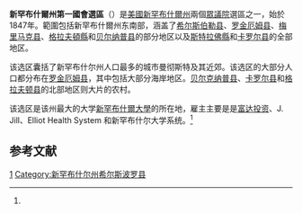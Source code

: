 {{NoteTA
|1=zh-cn:新罕布什尔;zh-tw:新罕布夏;zh-hk:新罕布什爾;
}}
{{Infobox U.S. congressional district
| state = 新罕布什尔州
| district number = 1
| image name = New Hampshire US Congressional District 1 (since 2013).tif
| image width = 350
| image caption = 新罕布什爾州第一國會選區
| representative = [[克里斯·帕帕斯|克里斯·帕帕斯]]
| party = 民主党
| residence = 曼彻斯特
| english area =
| percent urban = 69.55
| percent rural = 30.45
| population = 697,737
| population year = 2020 <ref name=Census>{{cite web|url=https://www.census.gov/programs-surveys/decennial-census/about/rdo/summary-files.html|title=Decennial Census P.L. 94-171 Redistricting Data|work=U.S. Census Bureau|date=August 17, 2021|access-date=August 17, 2021|archive-date=2021-12-17|archive-url=https://web.archive.org/web/20211217145203/https://www.census.gov/programs-surveys/decennial-census/about/rdo/summary-files.html|dead-url=no}}</ref>
| median income = $79,996<ref>{{cite web |title=My congressional district |url=https://www.census.gov/mycd/?st=33&cd=01 |website=United State census bureau |accessdate=2021-12-02 |archive-date=2019-01-03 |archive-url=https://web.archive.org/web/20190103005127/https://www.census.gov/mycd/?st=33&cd=01 |dead-url=no }}</ref>
| percent white = 87.3
| percent hispanic = 4.3
| percent black = 2.6<ref name="#1">{{Cite web|title=Employers.jsp|url=https://www2.nhes.nh.gov/GraniteStats/SessionServlet?page=Employers.jsp&SID=10&state=000000&stateName=New%20Hampshire|access-date=2021-04-18|website=www2.nhes.nh.gov|archive-date=2021-12-16|archive-url=https://web.archive.org/web/20211216214035/https://www2.nhes.nh.gov/GraniteStats/SessionServlet?page=Employers.jsp&SID=10&state=000000&stateName=New%20Hampshire|dead-url=no}}</ref>
| percent asian = 3.3
| percent other race = 1.0
| percent blue collar =
| percent white collar =
| percent gray collar =
| cpvi = R+1<ref name=Cook>{{cite web|url=https://cookpolitical.com/analysis/national/pvi/introducing-2021-cook-political-report-partisan-voter-index|title=Introducing the 2021 Cook Political Report Partisan Voter Index|publisher=The Cook Political Report|date=April 15, 2021|access-date=April 15, 2021|archive-date=2021-04-15|archive-url=https://web.archive.org/web/20210415113658/https://cookpolitical.com/analysis/national/pvi/introducing-2021-cook-political-report-partisan-voter-index|dead-url=no}}</ref>
}}
'''新罕布什爾州第一國會選區'''（{{lang-en|New Hampshire's 1st congressional district}}）是[[美國|美國]][[新罕布什爾州|新罕布什爾州]]兩個[[美國眾議院|眾議院]]選區之一，始於1847年。範圍包括新罕布什爾州东南部，涵盖了[[希尔斯伯勒县_(新罕布什尔州)|希尔斯伯勒县]]、[[罗金厄姆县_(新罕布什尔州)|罗金厄姆县]]、[[梅里马克县_(新罕布什尔州)|梅里马克县]]、[[格拉夫頓縣|格拉夫頓縣]]和[[贝尔纳普县_(新罕布什尔州)|贝尔纳普县]]的部分地区以及[[斯特拉佛縣|斯特拉佛縣]]和[[卡罗尔县_(新罕布什尔州)|卡罗尔县]]的全部地区。

该选区囊括了新罕布什尔州人口最多的城市曼彻斯特及其近郊。该选区的大部分人口都分布在[[羅京安縣_(新罕布什爾州)|罗金厄姆县]]，其中包括大部分海岸地区。[[貝爾納普縣_(新罕布什爾州)|贝尔克纳普县]]、[[卡洛爾縣_(新罕布什爾州)|卡罗尔县]]和[[格拉夫顿县_(新罕布什尔州)|格拉夫顿县]]的北部地区则大片的农村。

该选区是该州最大的大学[[新罕布什爾大學|新罕布什爾大學]]的所在地，雇主主要是是[[富达投资|富达投资]]、J. Jill、Elliot Health System 和新罕布什尔大学系统。<ref name="#1"/>
==参考文献==
{{reflist}}

[[Category:新罕布什爾州國會選區|1]]
[[Category:新罕布什尔州希尔斯波罗县|Category:新罕布什尔州希尔斯波罗县]]